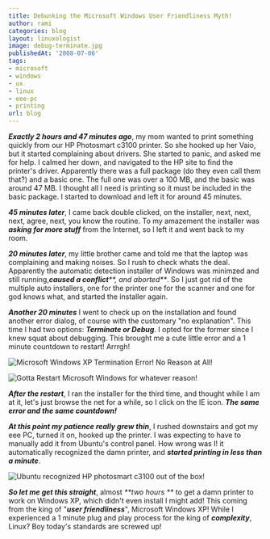```yaml
---
title: Debunking the Microsoft Windows User Friendliness Myth!
author: rami
categories: blog
layout: linuxologist
image: debug-terminate.jpg
publishedAt: '2008-07-06'
tags:
- microsoft
- windows
- ux
- linux
- eee-pc
- printing
url: blog
---
```


_**Exactly 2 hours and 47 minutes ago**_, my mom wanted to print something quickly from our HP Photosmart c3100 printer. So she hooked up her Vaio, but it started complaining about drivers. She started to panic, and asked me for help. I calmed her down, and navigated to the HP site to find the printer's driver. Apparently there was a full package (do they even call them that?) and a basic one. The full one was over a 100 MB, and the basic was around 47 MB. I thought all I need is printing so it must be included in the basic package. I started to download and left it for around 45 minutes.


_**45 minutes later**_, I came back double clicked, on the installer, next, next, next, agree, next, you know the routine. To my amazement the installer was _**asking for more stuff**_ from the Internet, so I left it and went back to my room.

_**20 minutes later**_, my little brother came and told me that the laptop was complaining and making noises. So I rush to check whats the deal. Apparently the automatic detection installer of Windows was minimzed and still running,_**caused a conflict****, and aborted**_. So I just got rid of the multiple auto installers, one for the printer one for the scanner and one for god knows what, and started the installer again.

_**Another 20 minutes**_ I went to check up on the installation and found another error dialog, of course with the customary "no explanation". This time I had two options: _**Terminate or Debug**_. I opted for the former since I knew squat about debugging. This brought me a cute little error and a 1 minute countdown to restart! Arrrgh!

![Microsoft Windows XP Termination Error! No Reason at All!](/assets/images/content/blog/debug-terminate.jpg)

![Gotta Restart Microsoft Windows for whatever reason!](/assets/images/content/blog/syserror.jpg)

_**After the restart**_, I ran the installer for the third time, and thought while I am at it, let's just browse the net for a while, so I click on the IE icon. _**The same error and the same countdown!**_

_**At this point my patience really grew thin**_, I rushed downstairs and got my eee PC, turned it on, hooked up the printer. I was expecting to have to manually add it from Ubuntu's control panel. How wrong was I! it automatically recognized the damn printer, and _**started printing in less than a minute**_.

![Ubuntu recognized HP photosmart c3100 out of the box!](/assets/images/content/blog/ubuntu-recognizing-hp-photsmart-c3100.png)

_**So let me get this straight**_, almost _**two hours **_ to get a damn printer to work on Windows XP, which didn't even install I might add! This coming from the king of "_**user friendliness**_", Microsoft Windows XP! While I experienced a 1 minute plug and play process for the king of _**complexity**_, Linux? Boy today's standards are screwed up!
